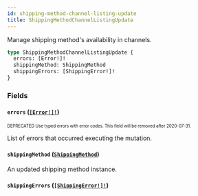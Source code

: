 ```yaml
---
id: shipping-method-channel-listing-update
title: ShippingMethodChannelListingUpdate
---
```


Manage shipping method's availability in channels.

```graphql
type ShippingMethodChannelListingUpdate {
  errors: [Error!]!
  shippingMethod: ShippingMethod
  shippingErrors: [ShippingError!]!
}
```

### Fields

#### `errors` ([`[Error!]!`](/developer/api-reference/objects/error.mdx))

<sub><sup><span className="deprecatedTag">DEPRECATED</span> Use typed errors with error codes. This field will be removed after 2020-07-31.</sup></sub>

List of errors that occurred executing the mutation.

#### `shippingMethod` ([`ShippingMethod`](/developer/api-reference/objects/shipping-method.mdx))

An updated shipping method instance.

#### `shippingErrors` ([`[ShippingError!]!`](/developer/api-reference/objects/shipping-error.mdx))
